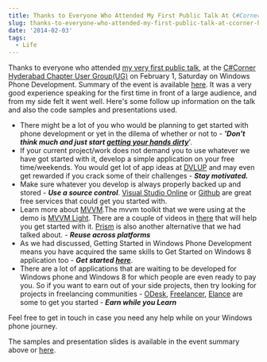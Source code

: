 ```yaml
---
title: Thanks to Everyone Who Attended My First Public Talk At C#Corner Hyderabad UG
slug: thanks-to-everyone-who-attended-my-first-public-talk-at-ccorner-hyderabad-ug
date: '2014-02-03'
tags:
  - Life
---
```

Thanks to everyone who attended [my very first public talk](http://www.c-sharpcorner.com/Events/64/), at the [C#Corner](http://www.c-sharpcorner.com/) [Hyderabad Chapter User Group(UG)](http://www.c-sharpcorner.com/Chapters/6/hyderabad-chapter.aspx) on February 1, Saturday on Windows Phone Development. Summary of the event is available [here](http://www.c-sharpcorner.com/UploadFile/subhendude/C-Sharp-corner-hyderabad-user-group-meet-1-february-2014-offici/). It was a very good experience speaking for the first time in front of a large audience, and from my side felt it went well. Here's some follow up information on the talk and also the code samples and presentations used.

-   There might be a lot of you who would be planning to get started with phone development or yet in the dilema of whether or not to - **_'Don't think much and just start [getting your hands dirty](http://developer.windowsphone.com/en-us)_**'.
-   If your current project/work does not demand you to use whatever we have got started with it, develop a simple application on your free time/weekends. You would get lot of app ideas at [DVLUP](http://www.dvlup.com/SignIn) and may even get rewarded if you crack some of their challenges - _**Stay motivated.**_
-   Make sure whatever you develop is always properly backed up and stored - _**Use a source control**_. [Visual Studio Online](http://www.visualstudio.com/en-us/products/visual-studio-online-overview-vs#SKUDetailList_1) or [Github](https://github.com/) are great free services that could get you started with.
-   Learn more about [MVVM](/blog/tag/mvvm/).The mvvm toolkit that we were using at the demo is [MVVM Light](http://mvvmlight.codeplex.com/). There are a couple of videos in [there](http://mvvmlight.codeplex.com/) that will help you get started with it. [Prism](http://compositewpf.codeplex.com/) is also another alternative that we had talked about. - _**Reuse across platforms**_
-   As we had discussed, Getting Started in Windows Phone Development means you have acquired the same skills to Get Started on Windows 8 application too - _**Get started [here](http://msdn.microsoft.com/en-in/windows/apps/br211386.aspx)**_.
-   There are a lot of applications that are waiting to be developed for Windows phone and Windows 8 for which people are even ready to pay you. So if you want to earn out of your side projects, then try looking for projects in freelancing communities - [ODesk](https://www.odesk.com/), [Freelancer](http://www.freelancer.in/), [Elance](https://www.elance.com/) are some to get you started - **_Earn while you Learn_**

Feel free to get in touch in case you need any help while on your Windows phone journey.

The samples and presentation slides is available in the event summary above or [here](https://github.com/rahulpnath/Speaking/tree/master/Getting%20Started%20with%20Windows%20Phone%208%20App%20Development).
